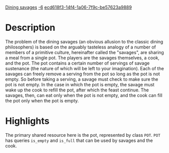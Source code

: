 [[Property:title|Dining savages]]
[[Property:weight|-6]]
[[Property:uuid|ecd618f3-14f4-1a06-7f9c-be57623a9889]]
{{UnderConstruction}}


{{Beta}}



=Description=

The problem of the dining savages (an obvious allusion to the classic dining philosophers) is based on the arguably tasteless analogy of a number of members of a primitive culture, hereinafter called the "savages", are sharing a meal from a single pot. The players are the savages themselves, a cook, and the pot. The pot contains a certain number of servings of savage sustenance (the nature of which will be left to your imagination). Each of the savages can freely remove a serving from the pot so long as the pot is not empty. So before taking a serving, a savage must check to make sure the pot is not empty. In the case in which the pot is empty, the savage must wake up the cook to refill the pot, after which the feast continue. The savages, then, can eat only when the pot is not empty, and the cook can fill the pot only when the pot is empty.


=Highlights=

The primary shared resource here is the pot, represented by class <code>POT</code>. <code>POT</code> has queries <code>is_empty</code> and <code>is_full</code> that can be used by savages and the cook. 

